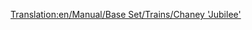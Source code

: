 [[Translation:en/Manual/Base Set/Trains/Chaney 'Jubilee']]
{{es/Manual/Base Set/Trains/Trenes|Imagen=[[File:en/Manual/Base Set/Trains/Chaneyjubilee.png]]
|Nombre=Chaney "Jubilee"
|Precio=30.468 € (15.234 £)
|Velocidad=112 km/h (70 mph)
|Peso=131 t
|Potencia=1.000 CV (746 kW)
|Coste-anual=3.936 € (1.968 £)
|Diseño=1934
|Duración=21
|Capacidad=--
|Descripción=La '''Chaney "Jubilee"''' es la locomotora de gama media inicial de OTTD (dependiendo del año de empiece, tanto en TTD como en TTPD) en clima templado. Su funcionamiento no es tan barato como la [[es/Manual/Base Set/Trains/Kirby Paul Tank|Kirby Paul Tank]], y tampoco tan rápida o potente como la [[es/Manual/Base Set/Trains/Ginzu 'A4'|Ginzu "A4"]]. Pero sigue siendo útil si desea algo intermedio.
|Vida-real=Esta es la [https://www.wikipedia.org/wiki/LMS Jubilee Class LMS Stanier "Jubilee"], una locomotora creada para líneas de pasajeros secundarias exprés. Un posible equivalente en la vida real podría ser la "Jubilee Class"
}}